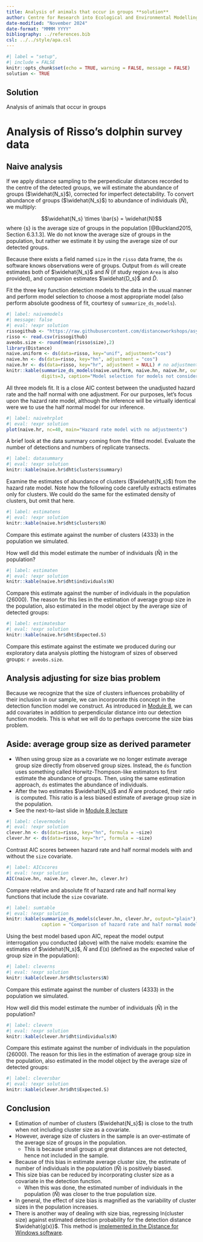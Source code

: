 ```yaml
---
title: Analysis of animals that occur in groups **solution**
author: Centre for Research into Ecological and Environmental Modelling <br> **University of St Andrews**
date-modified: "November 2024"
date-format: "MMMM YYYY"
bibliography: ../references.bib
csl: ../../style/apa.csl
---
```


```r
#| label = "setup",
#| include = FALSE
knitr::opts_chunk$set(echo = TRUE, warning = FALSE, message = FALSE)
solution <- TRUE
```


:::{.callout-tip}
## Solution

Analysis of animals that occur in groups
:::

# Analysis of Risso's dolphin survey data
## Naive analysis

If we apply distance sampling to the perpendicular distances recorded to the centre of the detected groups, we will estimate the abundance of groups ($\widehat{N_s}$), corrected for imperfect detectability. To convert abundance of groups ($\widehat{N_s}$) to abundance of individuals ($\widehat{N}$), we multiply:

$$\widehat{N_s} \times \bar{s} = \widehat{N}$$
where \bar{s} is the average size of groups in the population [@Buckland2015, Section 6.3.1.3]. We do not know the average size of groups in the population, but rather we estimate it by using the average size of our detected groups.

Because there exists a field named `size` in the `risso` data frame, the `ds` software knows observations were of groups. Output from `ds` will create estimates both of $\widehat{N_s}$ and $\widehat{N}$ (if study region `Area` is also provided), and companion estimates $\widehat{D_s}$ and $\widehat{D}$.

Fit the three key function detection models to the data in the usual manner and perform model selection to choose a most appropriate model (also perform absolute goodness of fit, courtesy of `summarize_ds_models`).

```r
#| label: naivemodels
#| message: false
#| eval: !expr solution
rissogithub <- "https://raw.githubusercontent.com/distanceworkshops/async2024-2/main/09-clusters/R-prac/Risso_survey.csv"
risso <- read.csv(rissogithub)
aveobs.size <- round(mean(risso$size),2)
library(Distance)
naive.uniform <- ds(data=risso, key="unif", adjustment="cos")
naive.hn <- ds(data=risso, key="hn", adjustment = "cos") 
naive.hr <- ds(data=risso, key="hr", adjustment = NULL) # no adjustments for simplicity
knitr::kable(summarize_ds_models(naive.uniform, naive.hn, naive.hr, output="plain"),
             digits=3, caption="Model selection for models not considering size bias.")
```

All three models fit. It is a close AIC contest between the unadjusted hazard rate and the half normal with one adjustment. For our purposes, let's focus upon the hazard rate model, although the inference will be virtually identical were we to use the half normal model for our inference.

```r
#| label: naivehrplot
#| eval: !expr solution
plot(naive.hr, nc=40, main="Hazard rate model with no adjustments")
```

A brief look at the data summary coming from the fitted model. Evaluate the number of detections and numbers of replicate transects. 

```r
#| label: datasummary
#| eval: !expr solution
knitr::kable(naive.hr$dht$clusters$summary)
```

Examine the estimates of abundance of clusters ($\widehat{N_s}$) from the hazard rate model. Note how the following code carefully extracts estimates only for clusters. We could do the same for the estimated density of clusters, but omit that here.

```r
#| label: estimatens
#| eval: !expr solution
knitr::kable(naive.hr$dht$clusters$N)
```

Compare this estimate against the number of clusters (4333) in the population we simulated.

How well did this model estimate the number of individuals ($\widehat{N}$) in the population?

```r
#| label: estimaten
#| eval: !expr solution
knitr::kable(naive.hr$dht$individuals$N)
```

Compare this estimate against the number of individuals in the population (26000). The reason for this lies in the estimation of average group size in the population, also estimated in the model object by the average size of detected groups:

```r
#| label: estimatesbar
#| eval: !expr solution
knitr::kable(naive.hr$dht$Expected.S)
```

Compare this estimate against  the estimate we produced during our exploratory data analysis plotting the histogram of sizes of observed groups: `r aveobs.size`.

## Analysis adjusting for size bias problem

Because we recognize that the size of clusters influences probability of their inclusion in our sample, we can incorporate this concept in the detection function model we construct. As introduced in [Module 8](../../08-covariates/covariateslanding.qmd), we can add covariates in addition to perpendicular distance into our detection function models. This is what we will do to perhaps overcome the size bias problem.

:::{.callout-note collapse=false appearance='default' icon=true}
## Aside: average group size as derived parameter

- When using group size as a covariate we no longer estimate average group size directly from observed group sizes. Instead, the `ds` function uses something called Horwitz-Thompson-like estimators to first estimate the abundance of groups. Then, using the same estimation approach, `ds` estimates the abundance of individuals. 
- After the two estimates $\widehat{N_s}$ and $\widehat{N}$ are produced, their ratio is computed. This ratio is a less biased estimate of average group size in the population.
- See the next-to-last slide in [Module 8 lecture](../../08-covariates/Mod8-2023-covariates.pdf)
:::

```r
#| label: clevermodels
#| eval: !expr solution
clever.hn <- ds(data=risso, key="hn", formula = ~size) 
clever.hr <- ds(data=risso, key="hr", formula = ~size)
```

Contrast AIC scores between hazard rate and half normal models with and without the `size` covariate.

```r
#| label: AICscores
#| eval: !expr solution
AIC(naive.hn, naive.hr, clever.hn, clever.hr)
```

Compare relative and absolute fit of hazard rate and half normal key functions that include the `size` covariate.

```r
#| label: sumtable
#| eval: !expr solution
knitr::kable(summarize_ds_models(clever.hn, clever.hr, output="plain"), digits=3,
             caption = "Comparison of hazard rate and half normal models incorporating group size as covariate.")
```

Using the best model based upon AIC, repeat the model output interrogation you conducted (above) with the naive models: examine the estimates of $\widehat{N_s}$, $\widehat{N}$ and $E(s)$ (defined as the expected value of group size in the population):

```r
#| label: cleverns
#| eval: !expr solution
knitr::kable(clever.hr$dht$clusters$N)
```

Compare this estimate against the number of clusters (4333) in the population we simulated.

How well did this model estimate the number of individuals ($\widehat{N}$) in the population?

```r
#| label: clevern
#| eval: !expr solution
knitr::kable(clever.hr$dht$individuals$N)
```

Compare this estimate against the number of individuals in the population (26000). The reason for this lies in the estimation of average group size in the population, also estimated in the model object by the average size of detected groups:

```r
#| label: cleversbar
#| eval: !expr solution
knitr::kable(clever.hr$dht$Expected.S)
```

:::{.callout-important collapse=false appearance='default' icon=true}
## Conclusion
- Estimation of number of clusters ($\widehat{N_s}$) is close to the truth when not including cluster size as a covariate.
- However, average size of clusters in the sample is an over-estimate of the average size of groups in the population.
  - This is because small groups at great distances are not detected, hence not included in the sample.
- Because of this bias in estimate average cluster size, the estimate of number of individuals in the population ($\widehat{N}$) is positively biased.
- This size bias can be reduced by incorporating cluster size as a covariate in the detection function.
  - When this was done, the estimated number of individuals in the population ($\widehat{N}$) was closer to the true population size.
- In general, the effect of size bias is magnified as the variability of cluster sizes in the population increases.
- There is another way of dealing with size bias, regressing ln(cluster size) against estimated detection probability for the detection distance $\widehat{g(x)}$. This method is [implemented in the Distance for Windows software](../DistWin-prac/Pr9-instructions-DistWin.qmd).
:::
